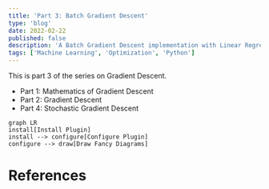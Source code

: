 ```yaml
---
title: 'Part 3: Batch Gradient Descent'
type: 'blog'
date: 2022-02-22
published: false
description: 'A Batch Gradient Descent implementation with Linear Regression in Python'
tags: ['Machine Learning', 'Optimization', 'Python']
---
```



This is part 3 of the series on Gradient Descent.

- <Link to="/blog/part-1-mathematics-of-gradient-descent">
    Part 1: Mathematics of Gradient Descent
  </Link>
- <Link to="/blog/part-2-gradient-descent">
    Part 2: Gradient Descent
  </Link>
- <Link to="/blog/part-4-stochastic-gradient-descent">
    Part 4: Stochastic Gradient Descent
  </Link>

```mermaid
graph LR
install[Install Plugin]
install --> configure[Configure Plugin]
configure --> draw[Draw Fancy Diagrams]
```

# References
